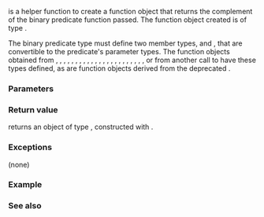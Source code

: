 {{cpp/title|not2}}
{{cpp/utility/functional/navbar}}
{{dcl begin}}
{{dcl header|functional}}
{{dcl rev begin}}
{{dcl|until=c++14| 
template&lt; class Predicate &gt;
std::binary_negate&lt;Predicate&gt; not2( const Predicate&amp; pred );
}}
{{dcl|since=c++14|deprecated=c++17|removed=c++20|
template&lt; class Predicate &gt;
constexpr std::binary_negate&lt;Predicate&gt; not2( const Predicate&amp; pred );
}}
{{dcl rev end}}
{{dcl end}}

{{tt|std::not2}} is a helper function to create a function object that returns the complement of the binary predicate function passed. The function object created is of type {{c|std::binary_negate&lt;Predicate&gt;}}.

The binary predicate type must define two member types, {{tt|first_argument_type}} and {{tt|second_argument_type}}, that are convertible to the predicate's parameter types. The function objects obtained from {{lc|std::owner_less}}, {{lc|std::ref}}, {{lc|std::cref}}, {{lc|std::plus}}, {{lc|std::minus}}, {{lc|std::multiplies}}, {{lc|std::divides}}, {{lc|std::modulus}}, {{lc|std::equal_to}}, {{lc|std::not_equal_to}}, {{lc|std::greater}}, {{lc|std::less}}, {{lc|std::greater_equal}}, {{lc|std::less_equal}}, {{lc|std::logical_not}}, {{lc|std::logical_or}}, {{lc|std::bit_and}}, {{lc|std::bit_or}}, {{lc|std::bit_xor}}, {{lc|std::mem_fn}}, {{lc|std::map::value_comp}}, {{lc|std::multimap::value_comp}}, {{lc|std::function}}, or from another call to {{tt|std::not2}} have these types defined, as are function objects derived from the deprecated {{lc|std::binary_function}}. 

===Parameters===
{{par begin}}
{{par|pred|binary predicate}}
{{par end}}

===Return value===
{{tt|std::not2}} returns an object of type {{c|std::binary_negate&lt;Predicate&gt;}}, constructed with {{c|pred}}.

===Exceptions===
(none)

===Example===
{{example
|code=
#include &lt;algorithm&gt;
#include &lt;cstddef&gt;
#include &lt;functional&gt;
#include &lt;iostream&gt;
#include &lt;vector&gt;
 
struct old_same : std::binary_function&lt;int, int, bool&gt;
{
    bool operator()(int a, int b) const { return a == b; }
};
 
struct new_same
{
    bool operator()(int a, int b) const { return a == b; }
};

bool same_fn(int a, int b)
{
    return a == b;
}
 
int main()
{
    std::vector&lt;int&gt; v1{0, 1, 2};
    std::vector&lt;int&gt; v2{2, 1, 0};
    std::vector&lt;bool&gt; v3(v1.size());
 
    std::cout &lt;&lt; "negating a binary_function:\n";
    std::transform(v1.begin(), v1.end(), v2.begin(), v3.begin(),
                   std::not2(old_same()));
 
    std::cout &lt;&lt; std::boolalpha;
    for (std::size_t i = 0; i &lt; v1.size(); ++i)
        std::cout &lt;&lt; v1[i] &lt;&lt; ' ' &lt;&lt; v2[i] &lt;&lt; ' ' &lt;&lt; v3[i] &lt;&lt; '\n';
 
    std::cout &lt;&lt; "negating a standard functor:\n";
    std::transform(v1.begin(), v1.end(), v2.begin(), v3.begin(),
                   std::not2(std::equal_to&lt;int&gt;()));
 
    for (std::size_t i = 0; i &lt; v1.size(); ++i)
        std::cout &lt;&lt; v1[i] &lt;&lt; ' ' &lt;&lt; v2[i] &lt;&lt; ' ' &lt;&lt; v3[i] &lt;&lt; '\n';
 
    std::cout &lt;&lt; "negating a std::function:\n";
    std::transform(v1.begin(), v1.end(), v2.begin(), v3.begin(),
                   std::not2(std::function&lt;bool(int, int)&gt;(new_same())));
 
    for (std::size_t i = 0; i &lt; v1.size(); ++i)
        std::cout &lt;&lt; v1[i] &lt;&lt; ' ' &lt;&lt; v2[i] &lt;&lt; ' ' &lt;&lt; v3[i] &lt;&lt; '\n';

    std::cout &lt;&lt; "negating a std::reference_wrapper:\n";
    std::transform(v1.begin(), v1.end(), v2.begin(), v3.begin(),
                   std::not2(std::ref(same_fn)));
 
    for (std::size_t i = 0; i &lt; v1.size(); ++i)
        std::cout &lt;&lt; v1[i] &lt;&lt; ' ' &lt;&lt; v2[i] &lt;&lt; ' ' &lt;&lt; v3[i] &lt;&lt; '\n';
}
|output=
negating a binary_function:
0 2 true
1 1 false
2 0 true
negating a standard functor:
0 2 true
1 1 false
2 0 true
negating a std::function:
0 2 true
1 1 false
2 0 true
negating a std::reference_wrapper:
0 2 true
1 1 false
2 0 true
}}

===See also===
{{dsc begin}}
{{dsc inc|cpp/utility/functional/dsc not_fn}}
{{dsc inc|cpp/utility/functional/dsc binary_negate}}
{{dsc inc|cpp/utility/functional/dsc function}}
{{dsc inc|cpp/utility/functional/dsc move_only_function}}
{{dsc inc|cpp/utility/functional/dsc not1}}
{{dsc inc|cpp/utility/functional/dsc ptr_fun}}
{{dsc inc|cpp/utility/functional/dsc binary_function}}
{{dsc end}}

{{langlinks|de|es|fr|it|ja|pt|ru|zh}}